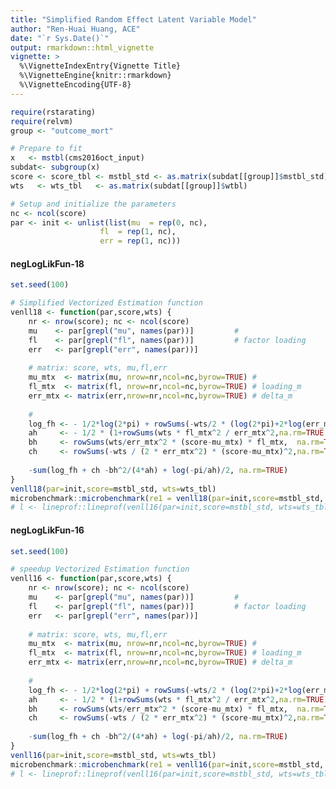 ```yaml
---
title: "Simplified Random Effect Latent Variable Model"
author: "Ren-Huai Huang, ACE"
date: "`r Sys.Date()`"
output: rmarkdown::html_vignette
vignette: >
  %\VignetteIndexEntry{Vignette Title}
  %\VignetteEngine{knitr::rmarkdown}
  %\VignetteEncoding{UTF-8}
---
```



```r
require(rstarating)
require(relvm)
group <- "outcome_mort"

# Prepare to fit
x   <- mstbl(cms2016oct_input)
subdat<- subgroup(x)
score <- score_tbl <- mstbl_std <- as.matrix(subdat[[group]]$mstbl_std)
wts   <- wts_tbl   <- as.matrix(subdat[[group]]$wtbl)

# Setup and initialize the parameters
nc <- ncol(score)
par <- init <- unlist(list(mu  = rep(0, nc),
                    fl  = rep(1, nc),
                    err = rep(1, nc)))
```  

#### negLogLikFun-18  
```r
set.seed(100)

# Simplified Vectorized Estimation function
venll18 <- function(par,score,wts) {
    nr <- nrow(score); nc <- ncol(score)
    mu    <- par[grepl("mu", names(par))]         #
    fl    <- par[grepl("fl", names(par))]         # factor loading
    err   <- par[grepl("err", names(par))]
    
    # matrix: score, wts, mu,fl,err
    mu_mtx  <- matrix(mu, nrow=nr,ncol=nc,byrow=TRUE) # 
    fl_mtx  <- matrix(fl, nrow=nr,ncol=nc,byrow=TRUE) # loading_m
    err_mtx <- matrix(err,nrow=nr,ncol=nc,byrow=TRUE) # delta_m
    
    #
    log_fh <- - 1/2*log(2*pi) + rowSums(-wts/2 * (log(2*pi)+2*log(err_mtx)), na.rm=TRUE)
    ah     <- - 1/2 * (1+rowSums(wts * fl_mtx^2 / err_mtx^2,na.rm=TRUE))
    bh     <- rowSums(wts/err_mtx^2 * (score-mu_mtx) * fl_mtx,  na.rm=TRUE)
    ch     <- rowSums(-wts / (2 * err_mtx^2) * (score-mu_mtx)^2,na.rm=TRUE)
    
    -sum(log_fh + ch -bh^2/(4*ah) + log(-pi/ah)/2, na.rm=TRUE)
}
venll18(par=init,score=mstbl_std, wts=wts_tbl)  
microbenchmark::microbenchmark(re1 = venll18(par=init,score=mstbl_std, wts=wts_tbl))
# l <- lineprof::lineprof(venll16(par=init,score=mstbl_std, wts=wts_tbl,cc,qpoints))
```

#### negLogLikFun-16  
```r
set.seed(100)

# speedup Vectorized Estimation function
venll16 <- function(par,score,wts) {
    nr <- nrow(score); nc <- ncol(score)
    mu    <- par[grepl("mu", names(par))]         #
    fl    <- par[grepl("fl", names(par))]         # factor loading
    err   <- par[grepl("err", names(par))]
    
    # matrix: score, wts, mu,fl,err
    mu_mtx  <- matrix(mu, nrow=nr,ncol=nc,byrow=TRUE) # 
    fl_mtx  <- matrix(fl, nrow=nr,ncol=nc,byrow=TRUE) # loading_m
    err_mtx <- matrix(err,nrow=nr,ncol=nc,byrow=TRUE) # delta_m
    
    #
    log_fh <- - 1/2*log(2*pi) + rowSums(-wts/2 * (log(2*pi)+2*log(err_mtx)), na.rm=TRUE)
    ah     <- - 1/2 * (1+rowSums(wts * fl_mtx^2 / err_mtx^2,na.rm=TRUE))
    bh     <- rowSums(wts/err_mtx^2 * (score-mu_mtx) * fl_mtx,  na.rm=TRUE)
    ch     <- rowSums(-wts / (2 * err_mtx^2) * (score-mu_mtx)^2,na.rm=TRUE)
    
    -sum(log_fh + ch -bh^2/(4*ah) + log(-pi/ah)/2, na.rm=TRUE)
}
venll16(par=init,score=mstbl_std, wts=wts_tbl)  
microbenchmark::microbenchmark(re1 = venll16(par=init,score=mstbl_std, wts=wts_tbl))
# l <- lineprof::lineprof(venll16(par=init,score=mstbl_std, wts=wts_tbl,cc,qpoints))
```
